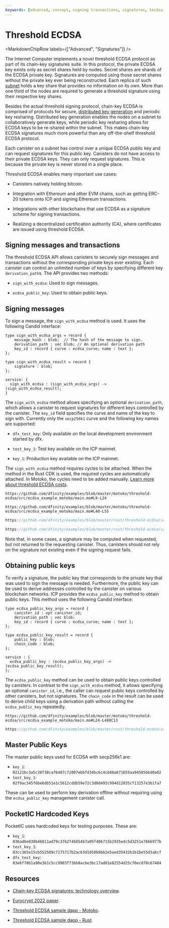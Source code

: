 ```yaml
---
keywords: [advanced, concept, signing transactions, signatures, tecdsa, chain-key signatures, threshold signature, threshold, ecdsa, threshold ecdsa, sign with ecdsa, signing transactions, signing messages]
---
```



# Threshold ECDSA

<MarkdownChipRow labels={["Advanced", "Signatures"]} />

The Internet Computer implements a novel threshold ECDSA protocol as part of its chain-key signatures suite. In this protocol, the private ECDSA key exists only as secret shares held by nodes. Secret shares are shards of the ECDSA private key. Signatures are computed using those secret shares without the private key ever being reconstructed. Each replica of such [subnet](https://learn.internetcomputer.org/hc/en-us/articles/34209955782420-Subnet-Creation) holds a key share that provides no information on its own. More than one third of the nodes are required to generate a threshold signature using their respective key shares.

Besides the actual threshold signing protocol, chain-key ECDSA is comprised of protocols for secure, [distributed key generation](https://learn.internetcomputer.org/hc/en-us/articles/34209540682644-Subnet-Keys-and-Subnet-Signatures) and periodic key resharing. Distributed key generation enables the nodes on a subnet to collaboratively generate keys, while periodic key resharing allows for ECDSA keys to be re-shared within the subnet. This makes chain-key ECDSA signatures much more powerful than any off-the-shelf threshold ECDSA protocol.

Each canister on a subnet has control over a unique ECDSA public key and can request signatures for this public key. Canisters do not have access to their private ECDSA keys. They can only request signatures. This is because the private key is never stored in a single place.

Threshold ECDSA enables many important use cases:

- Canisters natively holding bitcoin.

- Integration with Ethereum and other EVM chains, such as getting ERC-20 tokens onto ICP and signing Ethereum transactions.

- Integrations with other blockchains that use ECDSA as a signature scheme for signing transactions.

- Realizing a decentralized certification authority (CA), where certificates are issued using threshold ECDSA.

## Signing messages and transactions

The threshold ECDSA API allows canisters to securely sign messages and transactions without the corresponding private keys ever existing. Each canister can control an unlimited number of keys by specifying different key `derivation_path`s.
The API provides two methods:

- `sign_with_ecdsa`: Used to sign messages.

- `ecdsa_public_key`: Used to obtain public keys.

## Signing messages

To sign a message, the `sign_with_ecdsa` method is used. It uses the following Candid interface:

```candid
type sign_with_ecdsa_args = record {
    message_hash : blob;  // The hash of the message to sign.
    derivation_path : vec blob; // An optional derivation path
    key_id : record { curve : ecdsa_curve; name : text };
};

type sign_with_ecdsa_result = record {
    signature : blob;
};

service: {
  sign_with_ecdsa : (sign_with_ecdsa_args) -> (sign_with_ecdsa_result);
}
```

The `sign_with_ecdsa` method allows specifying an optional `derivation_path`, which allows a canister to request signatures for different keys controlled by the canister. The `key_id` field specifies the curve and name of the key to sign with.
Currently only the `secp256k1` curve and the following key names are supported:

- `dfx_test_key`: Only available on the local development environment started by dfx.

- `test_key_1`: Test key available on the ICP mainnet.

- `key_1`: Production key available on the ICP mainnet.

The `sign_with_ecdsa` method requires cycles to be attached. When the method in the Rust CDK is used, the required cycles are automatically attached. In Motoko, the cycles need to be added manually.
[Learn more about threshold ECDSA costs](/docs/references/t-sigs-how-it-works).

<AdornedTabs groupId="language">
<TabItem value="motoko" label="Motoko" default>

```motoko no-repl reference
https://github.com/dfinity/examples/blob/master/motoko/threshold-ecdsa/src/ecdsa_example_motoko/main.mo#L9-L24
```

```motoko no-repl reference
https://github.com/dfinity/examples/blob/master/motoko/threshold-ecdsa/src/ecdsa_example_motoko/main.mo#L40-L55
```

</TabItem>

<TabItem value="rust" label="Rust" default>

```rust reference
https://github.com/dfinity/examples/blob/master/rust/threshold-ecdsa/src/ecdsa_example_rust/src/lib.rs#L2

```

```rust reference
https://github.com/dfinity/examples/blob/master/rust/threshold-ecdsa/src/ecdsa_example_rust/src/lib.rs#L43-L58
```

</TabItem>
</AdornedTabs>

Note that, in some cases, a signature may be computed when requested, but not returned to the requesting canister. Thus, canisters should not rely on the signature not existing even if the signing request fails.

## Obtaining public keys

To verify a signature, the public key that corresponds to the private key that was used to sign the message is needed. Furthermore, the public key can be used to derive addresses controlled by the canister on various blockchain networks.
ICP provides the `ecdsa_public_key` method to obtain public keys. This method uses the following Candid interface:

```candid
type ecdsa_public_key_args = record {
    canister_id : opt canister_id;
    derivation_path : vec blob;
    key_id : record { curve : ecdsa_curve; name : text };
};

type ecdsa_public_key_result = record {
    public_key : blob;
    chain_code : blob;
};

service : {
  ecdsa_public_key : (ecdsa_public_key_args) -> (ecdsa_public_key_result);
};
```

The `ecdsa_public_key` method can be used to obtain public keys controlled by canisters. In contrast to the `sign_with_ecdsa` method, it allows specifying an optional `canister_id`, i.e., the caller can request public keys controlled by other canisters, but not signatures.
The `chain_code` in the result can be used to derive child keys using a derivation path without calling the `ecdsa_public_key` repeatedly.

<AdornedTabs groupId="language">
<TabItem value="motoko" label="Motoko" default>

```motoko no-repl reference
https://github.com/dfinity/examples/blob/master/motoko/threshold-ecdsa/src/ecdsa_example_motoko/main.mo#L24-L488C13
```

</TabItem>

<TabItem value="rust" label="Rust" default>

```rust reference
https://github.com/dfinity/examples/blob/master/rust/threshold-ecdsa/src/ecdsa_example_rust/src/lib.rs#L26-L41
```

</TabItem>
</AdornedTabs>

## Master Public Keys

The master public keys used for ECDSA with secp256k1 are:

- `key_1`: `02121bc3a5c38f38ca76487c72007ebbfd34bc6c4cb80a671655aa94585bbd0a02`
- `test_key_1`: `02f9ac345f6be6db51e1c5612cddb59e72c3d0d493c994d12035cf13257e3b1fa7`

These can be used to perform key derivation offline without requiring
using the `ecdsa_public_key` management canister call.

## PocketIC Hardcoded Keys

PocketIC uses hardcoded keys for testing purposes. These are:

- `key_1`: `036ad6e838b46811ad79c37b2f4b854b7a05f406715b2935edc5d3251e7666977b`
- `test_key_1`: `03cc365e15cb552589c7175717b2ac63d1050b9bb2e5aed35432b1b1be55d3abcf`
- `dfx_test_key`: `03e6f78b1a90e361c5cc9903f73bb8acbe3bc17ad01e82554d25cf0ecd70c67484`

## Resources

- [Chain-key ECDSA signatures: technology overview](/docs/references/t-sigs-how-it-works/).

- [Eurocrypt 2022 paper](https://eprint.iacr.org/2021/1330).

- [Threshold ECDSA sample dapp - Motoko](https://github.com/dfinity/examples/blob/master/motoko/threshold-ecdsa/).

- [Threshold ECDSA sample dapp - Rust](https://github.com/dfinity/examples/tree/master/rust/threshold-ecdsa).